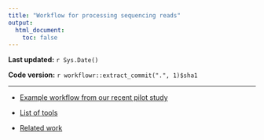 ```yaml
---
title: "Workflow for processing sequencing reads"
output:
  html_document:
    toc: false
---
```


**Last updated:** `r Sys.Date()`

**Code version:** `r workflowr::extract_commit(".", 1)$sha1`

---


* [Example workflow from our recent pilot study](example-workflow.html)
* [List of tools](tools-midway.html)

* [Related work](other-workflow-reads.html)
